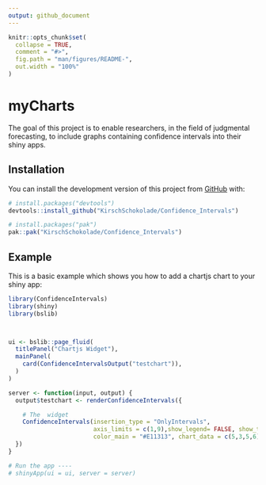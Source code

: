 ```yaml
---
output: github_document
---
```


<!-- README.md is generated from README.Rmd. Please edit that file -->

```r
knitr::opts_chunk$set(
  collapse = TRUE,
  comment = "#>",
  fig.path = "man/figures/README-",
  out.width = "100%"
)
```

# myCharts

<!-- badges: start -->
<!-- badges: end -->

The goal of this project is to enable researchers, in the field of judgmental forecasting, to include graphs containing confidence intervals into their shiny apps.

## Installation

You can install the development version of this project from [GitHub](https://github.com/) with:
```r
# install.packages("devtools")
devtools::install_github("KirschSchokolade/Confidence_Intervals")
```

``` r
# install.packages("pak")
pak::pak("KirschSchokolade/Confidence_Intervals")
```

## Example

This is a basic example which shows you how to add a chartjs chart to your shiny app:

```r
library(ConfidenceIntervals)
library(shiny)
library(bslib)



ui <- bslib::page_fluid(
  titlePanel("Chartjs Widget"),
  mainPanel(
    card(ConfidenceIntervalsOutput("testchart")),
  )
)

server <- function(input, output) {
  output$testchart <- renderConfidenceIntervals({

    # The  widget
    ConfidenceIntervals(insertion_type = "OnlyIntervals",
                        axis_limits = c(1,9),show_legend= FALSE, show_tooltip = FALSE, background_color = "#0466f9",
                        color_main = "#E11313", chart_data = c(5,3,5,6), top_band= c(6,6,6,6), bottom_band = c(4,4,4,4), labels= c("Eins", "zwei", "drei", "vier", "sechs"))
  })
}

# Run the app ----
# shinyApp(ui = ui, server = server)
```

